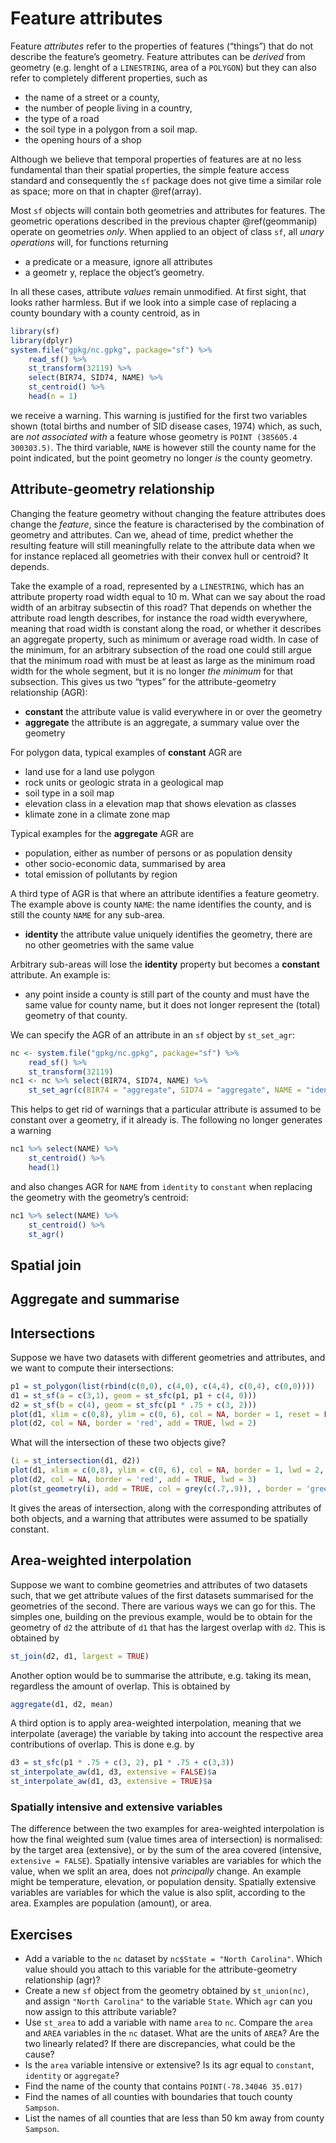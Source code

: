 # Feature attributes {#featureattributes}

Feature _attributes_ refer to the properties of features ("things")
that do not describe the feature's geometry. Feature attributes can
be _derived_ from geometry (e.g. lenght of a `LINESTRING`, area
of a `POLYGON`) but they can also refer to completely different
properties, such as 

* the name of a street or a county, 
* the number of people living in a country, 
* the type of a road
* the soil type in a polygon from a soil map.
* the opening hours of a shop

Although we believe that temporal properties of features are at no
less fundamental than their spatial properties, the simple feature
access standard and consequently the `sf` package does not give
time a similar role as space; more on that in chapter \@ref(array).

Most `sf` objects will contain both geometries and attributes for
features. The geometric operations described in the previous chapter
\@ref(geommanip) operate on geometries _only_. When applied to an
object of class `sf`, all _unary operations_ will, for functions
returning

* a predicate or a measure, ignore all attributes
* a geometr y, replace the object's geometry.

In all these cases, attribute _values_ remain unmodified. At first
sight, that looks rather harmless. But if we look into a simple
case of replacing a county boundary with a county centroid, as in
```r
library(sf)
library(dplyr)
system.file("gpkg/nc.gpkg", package="sf") %>%
	read_sf() %>%
	st_transform(32119) %>%
	select(BIR74, SID74, NAME) %>%
	st_centroid() %>%
	head(n = 1)
```
we receive a warning. This warning is justified for the first two
variables shown (total births and number of SID disease cases,
1974) which, as such, are _not associated with_ a feature whose
geometry is `POINT (385605.4 300303.5)`. The third variable,
`NAME` is however still the county name for the point indicated,
but the point geometry no longer _is_ the county geometry.

## Attribute-geometry relationship {#agr}

Changing the feature geometry without changing the feature attributes
does change the _feature_, since the feature is characterised by
the combination of geometry and attributes. Can we, ahead of time,
predict whether the resulting feature will still meaningfully relate
to the attribute data when we for instance replaced all geometries
with their convex hull or centroid? It depends.

Take the example of a road, represented by a `LINESTRING`, which has
an attribute property road width equal to 10 m. What can we say about
the road width of an arbitray subsectin of this road? That depends
on whether the attribute road length describes, for instance the
road width everywhere, meaning that road width is constant along the
road, or whether it describes an aggregate property, such as minimum
or average road width.  In case of the minimum, for an arbitrary
subsection of the road one could still argue that the minimum
road with must be at least as large as the minimum road width
for the whole segment, but it is no longer _the minimum_ for that
subsection. This gives us two "types" for the attribute-geometry
relationship (AGR):

* **constant** the attribute value is valid everywhere in or over the geometry
* **aggregate** the attribute is an aggregate, a summary value over the geometry

For polygon data, typical examples of **constant** AGR are

* land use for a land use polygon
* rock units or geologic strata in a geological map
* soil type in a soil map
* elevation class in a elevation map that shows elevation as classes
* klimate zone in a climate zone map

Typical examples for the **aggregate** AGR are

* population, either as number of persons or as population density
* other socio-economic data, summarised by area
* total emission of pollutants by region

A third type of AGR is that where an attribute identifies a feature
geometry. The example above is county `NAME`: the name identifies
the county, and is still the county `NAME` for any sub-area. 

* **identity** the attribute value uniquely identifies the geometry, there are no other geometries with the same value

Arbitrary sub-areas will lose the **identity** property but becomes
a **constant** attribute. An example is:

* any point inside a county is still part of the county and must have the same value for county name, but it does not longer represent the (total) geometry of that county.

We can specify the AGR of an attribute in an `sf` object by `st_set_agr`:
```r
nc <- system.file("gpkg/nc.gpkg", package="sf") %>%
	read_sf() %>%
	st_transform(32119)
nc1 <- nc %>% select(BIR74, SID74, NAME) %>%
	st_set_agr(c(BIR74 = "aggregate", SID74 = "aggregate", NAME = "identity"))
```
This helps to get rid of warnings that a particular attribute is assumed to be constant over a geometry, if it already is. The following no longer generates a warning
```r
nc1 %>% select(NAME) %>%
	st_centroid() %>%
	head(1)
```
and also changes AGR for `NAME` from `identity` to `constant` when replacing the geometry with the geometry's centroid:
```r
nc1 %>% select(NAME) %>%
	st_centroid() %>% 
	st_agr()
```

## Spatial join

## Aggregate and summarise

## Intersections

Suppose we have two datasets with different geometries and attributes, and we want to compute their
intersections:
```r
p1 = st_polygon(list(rbind(c(0,0), c(4,0), c(4,4), c(0,4), c(0,0))))
d1 = st_sf(a = c(3,1), geom = st_sfc(p1, p1 + c(4, 0)))
d2 = st_sf(b = c(4), geom = st_sfc(p1 * .75 + c(3, 2)))
plot(d1, xlim = c(0,8), ylim = c(0, 6), col = NA, border = 1, reset = FALSE)
plot(d2, col = NA, border = 'red', add = TRUE, lwd = 2)
```
What will the intersection of these two objects give?
```r
(i = st_intersection(d1, d2))
plot(d1, xlim = c(0,8), ylim = c(0, 6), col = NA, border = 1, lwd = 2, reset = FALSE)
plot(d2, col = NA, border = 'red', add = TRUE, lwd = 3)
plot(st_geometry(i), add = TRUE, col = grey(c(.7,.9)), , border = 'green', lwd = 1)
```
It gives the areas of intersection, along with the corresponding attributes of both objects, and a warning that attributes were assumed to be spatially constant.

## Area-weighted interpolation

Suppose we want to combine geometries and attributes of two datasets such, that we get attribute values of the first datasets summarised for the geometries of the second. There are various ways we can go for this. The simples one, building on the previous example, would be to obtain for the geometry of `d2` the attribute of `d1` that has the largest overlap with `d2`. This is obtained by
```r
st_join(d2, d1, largest = TRUE)
```

Another option would be to summarise the attribute, e.g. taking its mean, regardless the amount of overlap. This is obtained by
```r
aggregate(d1, d2, mean)
```

A third option is to apply area-weighted interpolation, meaning that we interpolate (average) the variable by taking into account the respective area contributions of overlap. This is done e.g. by
```r
d3 = st_sfc(p1 * .75 + c(3, 2), p1 * .75 + c(3,3))
st_interpolate_aw(d1, d3, extensive = FALSE)$a
st_interpolate_aw(d1, d3, extensive = TRUE)$a
```

### Spatially intensive and extensive variables

The difference between the two examples for area-weighted interpolation is how the final weighted sum (value times area of intersection) is normalised: by the target area (extensive), or by the sum of the area covered (intensive, `extensive = FALSE`). Spatially intensive variables are variables for which the value, when we split an area, does not _principally_ change. An example might be temperature, elevation, or population density. Spatially extensive variables are variables for which the value is also split, according to the area. Examples are population (amount), or area.

## Exercises

* Add a variable to the `nc` dataset by `nc$State = "North Carolina"`. Which value should you attach to this variable for the attribute-geometry relationship (agr)?
* Create a new `sf` object from the geometry obtained by `st_union(nc)`, and assign `"North Carolina"` to the variable `State`. Which `agr` can you now assign to this attribute variable?
* Use `st_area` to add a variable with name `area` to `nc`. Compare the `area` and `AREA` variables in the `nc` dataset. What are the units of `AREA`? Are the two linearly related? If there are discrepancies, what could be the cause?
* Is the `area` variable intensive or extensive? Is its agr equal to `constant`, `identity` or `aggregate`?
* Find the name of the county that contains `POINT(-78.34046 35.017)`
* Find the names of all counties with boundaries that touch county `Sampson`.
* List the names of all counties that are less than 50 km away from county `Sampson`.
